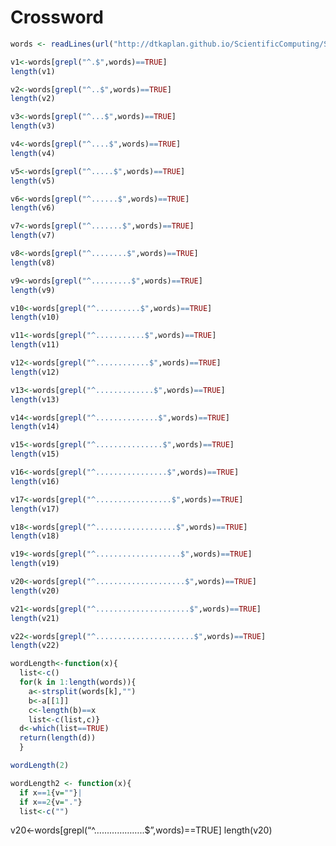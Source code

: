 Crossword
===========
```r
words <- readLines(url("http://dtkaplan.github.io/ScientificComputing/Syllabus/Daily/Day-07/word_list_moby_crossword-flat/word_list_moby_crossword.flat.txt"))

v1<-words[grepl("^.$",words)==TRUE]
length(v1)
```
```r
v2<-words[grepl("^..$",words)==TRUE]
length(v2)
```
```r
v3<-words[grepl("^...$",words)==TRUE]
length(v3)
```
```r
v4<-words[grepl("^....$",words)==TRUE]
length(v4)
```
```r
v5<-words[grepl("^.....$",words)==TRUE]
length(v5)
```
```r
v6<-words[grepl("^......$",words)==TRUE]
length(v6)

v7<-words[grepl("^.......$",words)==TRUE]
length(v7)

v8<-words[grepl("^........$",words)==TRUE]
length(v8)

v9<-words[grepl("^.........$",words)==TRUE]
length(v9)

v10<-words[grepl("^..........$",words)==TRUE]
length(v10)

v11<-words[grepl("^...........$",words)==TRUE]
length(v11)

v12<-words[grepl("^............$",words)==TRUE]
length(v12)

v13<-words[grepl("^.............$",words)==TRUE]
length(v13)

v14<-words[grepl("^..............$",words)==TRUE]
length(v14)

v15<-words[grepl("^...............$",words)==TRUE]
length(v15)

v16<-words[grepl("^................$",words)==TRUE]
length(v16)

v17<-words[grepl("^.................$",words)==TRUE]
length(v17)

v18<-words[grepl("^..................$",words)==TRUE]
length(v18)

v19<-words[grepl("^...................$",words)==TRUE]
length(v19)

v20<-words[grepl("^....................$",words)==TRUE]
length(v20)

v21<-words[grepl("^.....................$",words)==TRUE]
length(v21)

v22<-words[grepl("^......................$",words)==TRUE]
length(v22)

```


```r

wordLength<-function(x){
  list<-c()
  for(k in 1:length(words)){
    a<-strsplit(words[k],"")
    b<-a[[1]]
    c<-length(b)==x
    list<-c(list,c)}
  d<-which(list==TRUE)
  return(length(d))
  }

wordLength(2)

wordLength2 <- function(x){
  if x==1{v=""}|
  if x==2{v="."} 
  list<-c("")
```
v20<-words[grepl("^....................$",words)==TRUE]
length(v20)
